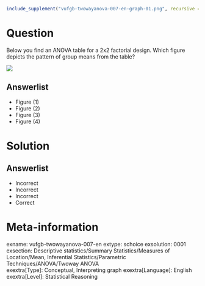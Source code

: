```r
include_supplement("vufgb-twowayanova-007-en-graph-01.png", recursive = TRUE)
```
Question
========
  
Below you find an ANOVA table for a 2x2 factorial design. Which figure depicts the pattern of group means from the table? 

![](vufgb-twowayanova-007-en-graph-01.png) 
  
Answerlist
----------
* Figure (1)
* Figure (2)
* Figure (3)
* Figure (4)

Solution
========

Answerlist
----------
* Incorrect
* Incorrect
* Incorrect
* Correct

Meta-information
================
exname: vufgb-twowayanova-007-en
extype: schoice
exsolution: 0001
exsection: Descriptive statistics/Summary Statistics/Measures of Location/Mean, Inferential Statistics/Parametric Techniques/ANOVA/Twoway ANOVA  
exextra[Type]: Conceptual, Interpreting graph
exextra[Language]: English
exextra[Level]: Statistical Reasoning